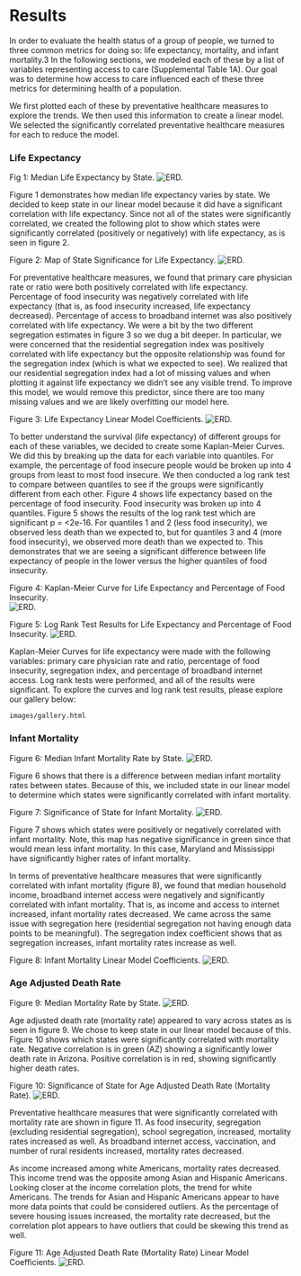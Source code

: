 # Results
In order to evaluate the health status of a group of people, we turned to three common metrics for doing so: life expectancy, mortality, and infant mortality.3 In the following sections, we modeled each of these by a list of variables representing access to care (Supplemental Table 1A). Our goal was to determine how access to care influenced each of these three metrics for determining health of a population. 

We first plotted each of these by preventative healthcare measures to explore the trends. We then used this information to create a linear model. We selected the significantly correlated preventative healthcare measures for each to reduce the model.

### Life Expectancy
Fig 1: Median Life Expectancy by State. 
![ERD.](images/life_expectancy_by_state.png)

Figure 1 demonstrates how median life expectancy varies by state. We decided to keep state in our linear model because it did have a significant correlation with life expectancy. Since not all of the states were significantly correlated, we created the following plot to show which states were significantly correlated (positively or negatively) with life expectancy, as is seen in figure 2. 

Figure 2: Map of State Significance for Life Expectancy.
![ERD.](images/life_expectancy_significanct_state.png)

For preventative healthcare measures, we found that primary care physician rate or ratio were both positively correlated with life expectancy. Percentage of food insecurity was negatively correlated with life expectancy (that is, as food insecurity increased, life expectancy decreased). Percentage of access to broadband internet was also positively correlated with life expectancy. We were a bit by the two different segregation estimates in figure 3 so we dug a bit deeper. In particular, we were concerned that the residential segregation index was positively correlated with life expectancy but the opposite relationship was found for the segregation index (which is what we expected to see). We realized that our residential segregation index had a lot of missing values and when plotting it against life expectancy we didn’t see any visible trend. To improve this model, we would remove this predictor, since there are too many missing values and we are likely overfitting our model here. 

Figure 3: Life Expectancy Linear Model Coefficients.
![ERD.](images/life_expectanct_lm_coef.png)

To better understand the survival (life expectancy) of different groups for each of these variables, we decided to create some Kaplan-Meier Curves. We did this by breaking up the data for each variable into quantiles. For example, the percentage of food insecure people would be broken up into 4 groups from least to most food insecure. We then conducted a log rank test to compare between quantiles to see if the groups were significantly different from each other. Figure 4 shows life expectancy based on the percentage of food insecurity. Food insecurity was broken up into 4 quantiles. Figure 5 shows the results of the log rank test which are significant p = <2e-16. For quantiles 1 and 2 (less food insecurity), we observed less death than we expected to, but for quantiles 3 and 4 (more food insecurity), we observed more death than we expected to. This demonstrates that we are seeing a significant difference between life expectancy of people in the lower versus the higher quantiles of food insecurity.

 Figure 4: Kaplan-Meier Curve for Life Expectancy and Percentage of Food Insecurity.  
 ![ERD.](images/KM_food.png)

 Figure 5: Log Rank Test Results for Life Expectancy and Percentage of Food Insecurity. 
  ![ERD.](images/log_rank_food.png)

Kaplan-Meier Curves for life expectancy were made with the following variables: primary care physician rate and ratio, percentage of food insecurity, segregation index, and percentage of broadband internet access. Log rank tests were performed, and all of the results were significant. To explore the curves and log rank test results, please explore our gallery below:

```embed
images/gallery.html
```

### Infant Mortality
Figure 6: Median Infant Mortality Rate by State. 
![ERD.](images/median_infant_mortality_by_state.png)

Figure 6 shows that there is a difference between median infant mortality rates between states. Because of this, we included state in our linear model to determine which states were significantly correlated with infant mortality. 

Figure 7: Significance of State for Infant Mortality. 
![ERD.](images/significance_state_infant_mortality.png)

Figure 7 shows which states were positively or negatively correlated with infant mortality. Note, this map has negative significance in green since that would mean less infant mortality. In this case, Maryland and Mississippi have significantly higher rates of infant mortality.

In terms of preventative healthcare measures that were significantly correlated with infant mortality (figure 8), we found that median household income, broadband internet access were negatively and significantly correlated with infant mortality. That is, as income and access to internet increased, infant mortality rates decreased. We came across the same issue with segregation here (residential segregation not having enough data points to be meaningful). The segregation index coefficient shows that as segregation increases, infant mortality rates increase as well. 

Figure 8:  Infant Mortality Linear Model Coefficients.
![ERD.](images/infant_mortality_lm_coef.png)

### Age Adjusted Death Rate
Figure 9: Median Mortality Rate by State.
![ERD.](images/median_mortality_rate_by_state.png)

Age adjusted death rate (mortality rate) appeared to vary across states as is seen in figure 9. We chose to keep state in our linear model because of this. Figure 10 shows which states were significantly correlated with mortality rate. Negative correlation is in green (AZ) showing a significantly lower death rate in Arizona. Positive correlation is in red, showing significantly higher death rates.

Figure 10: Significance of State for Age Adjusted Death Rate (Mortality Rate). 
![ERD.](images/significance_state_death_rate_map.png)

Preventative healthcare measures that were significantly correlated with mortality rate are shown in figure 11. As food insecurity, segregation (excluding residential segregation), school segregation, increased, mortality rates increased as well. As broadband internet access, vaccination, and number of rural residents increased, mortality rates decreased.

 As income increased among white Americans, mortality rates decreased. This income trend was the opposite among Asian and Hispanic Americans. Looking closer at the income correlation plots, the trend for white Americans. The trends for Asian and Hispanic Americans appear to have more data points that could be considered outliers. As the percentage of severe housing issues increased, the mortality rate decreased, but the correlation plot appears to have outliers that could be skewing this trend as well. 


Figure 11: Age Adjusted Death Rate (Mortality Rate) Linear Model Coefficients.
![ERD.](images/death_rate_lm_coef.png)
